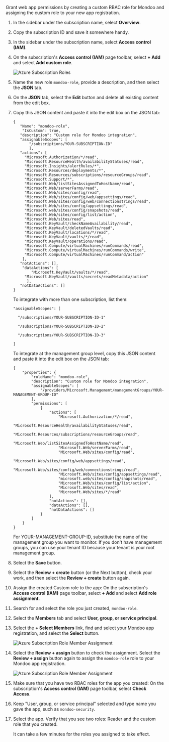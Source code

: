 Grant web app permissions by creating a custom RBAC role for Mondoo and assigning the custom role to your new app registration.

1. In the sidebar under the subscription name, select **Overview**.

2. Copy the subscription ID and save it somewhere handy.

3. In the sidebar under the subscription name, select **Access control (IAM)**.

4. On the subscription's **Access control (IAM)** page toolbar, select **+ Add** and select **Add custom role**.

   ![Azure Subscription Roles](/img/platform/infra/cloud/azure/add-int-azure-add-role.png)

5. Name the new role `mondoo-role`, provide a description, and then select the **JSON** tab.

6. On the **JSON** tab, select the **Edit** button and delete all existing content from the edit box.

7. Copy this JSON content and paste it into the edit box on the JSON tab:

   ```
   {
      "Name": "mondoo-role",
       "IsCustom": true,
      "description": "Custom role for Mondoo integration",
      "assignableScopes": [
          "/subscriptions/YOUR-SUBSCRIPTION-ID"
          ],
      "actions": [
        "Microsoft.Authorization/*/read",
        "Microsoft.ResourceHealth/availabilityStatuses/read",
        "Microsoft.Insights/alertRules/*",
        "Microsoft.Resources/deployments/*",
        "Microsoft.Resources/subscriptions/resourceGroups/read",
        "Microsoft.Support/*",
        "Microsoft.Web/listSitesAssignedToHostName/read",
        "Microsoft.Web/serverFarms/read",
        "Microsoft.Web/sites/config/read",
        "Microsoft.Web/sites/config/web/appsettings/read",
        "Microsoft.Web/sites/config/web/connectionstrings/read",
        "Microsoft.Web/sites/config/appsettings/read",
        "Microsoft.web/sites/config/snapshots/read",
        "Microsoft.Web/sites/config/list/action",
        "Microsoft.Web/sites/read",
        "Microsoft.KeyVault/checkNameAvailability/read",
        "Microsoft.KeyVault/deletedVaults/read",
        "Microsoft.KeyVault/locations/*/read",
        "Microsoft.KeyVault/vaults/*/read",
        "Microsoft.KeyVault/operations/read",
        "Microsoft.Compute/virtualMachines/runCommands/read",
        "Microsoft.Compute/virtualMachines/runCommands/write",
        "Microsoft.Compute/virtualMachines/runCommand/action"
       ],
      "notActions": [],
       "dataActions": [
   	       "Microsoft.KeyVault/vaults/*/read",
        "Microsoft.KeyVault/vaults/secrets/readMetadata/action"
   	     ],
      "notDataActions": []
   }
   ```

   To integrate with more than one subscription, list them:

   ```
   "assignableScopes": [

     "/subscriptions/YOUR-SUBSCRIPTION-ID-1"

     "/subscriptions/YOUR-SUBSCRIPTION-ID-2"

     "/subscriptions/YOUR-SUBSCRIPTION-ID-3"

   ]
   ```

   To integrate at the management group level, copy this JSON content and paste it into the edit box on the JSON tab:

   ```
   {
       "properties": {
           "roleName": "mondoo-role",
           "description": "Custom role for Mondoo integration",
           "assignableScopes": [
               "/providers/Microsoft.Management/managementGroups/YOUR-MANAGEMENT-GROUP-ID"
           ],
           "permissions": [
               {
                   "actions": [
                       "Microsoft.Authorization/*/read",
                       "Microsoft.ResourceHealth/availabilityStatuses/read",
                       "Microsoft.Resources/subscriptions/resourceGroups/read",
                       "Microsoft.Web/listSitesAssignedToHostName/read",
                       "Microsoft.Web/serverFarms/read",
                       "Microsoft.Web/sites/config/read",
                       "Microsoft.Web/sites/config/web/appsettings/read",
                       "Microsoft.Web/sites/config/web/connectionstrings/read",
                       "Microsoft.Web/sites/config/appsettings/read",
                       "microsoft.web/sites/config/snapshots/read",
                       "Microsoft.Web/sites/config/list/action",
                       "Microsoft.Web/sites/read",
                       "Microsoft.Web/sites/*/read"
                   ],
                   "notActions": [],
                   "dataActions": [],
                   "notDataActions": []
               }
           ]
       }
   }
   ```

   For YOUR-MANAGEMENT-GROUP-ID, substitute the name of the management group you want to monitor. If you don't have management groups, you can use your tenant ID because your tenant is your root management group.

8. Select the **Save** button.

9. Select the **Review + create** button (or the Next button), check your work, and then select the **Review + create** button again.

10. Assign the created Custom role to the app: On the subscription's **Access control (IAM)** page toolbar, select **+ Add** and select **Add role assignment**.

11. Search for and select the role you just created, `mondoo-role`.

12. Select the **Members** tab and select **User, group, or service principal**.

13. Select the **+ Select Members** link, find and select your Mondoo app registration, and select the **Select** button.

    ![Azure Subscription Role Member Assignment](/img/platform/infra/cloud/azure/add-int-azure-custom-member.png)

14. Select the **Review + assign** button to check the assignment. Select the **Review + assign** button again to assign the `mondoo-role` role to your Mondoo app registration.

    ![Azure Subscription Role Member Assignment](/img/platform/infra/cloud/azure/add-int-azure-select-member.png)

15. Make sure that you have two RBAC roles for the app you created: On the subscription's **Access control (IAM)** page toolbar, select **Check Access**.

16. Keep "User, group, or service principal" selected and type name you gave the app, such as `mondoo-security`.

17. Select the app. Verify that you see two roles: Reader and the custom role that you created.

    It can take a few minutes for the roles you assigned to take effect.
